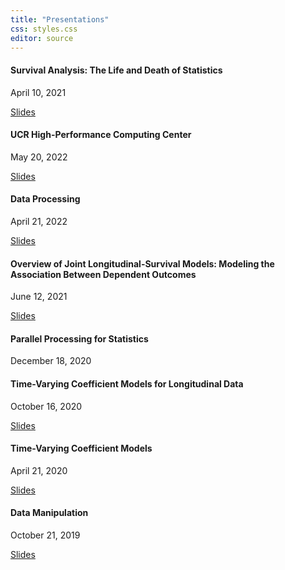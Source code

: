 ```yaml
---
title: "Presentations"
css: styles.css
editor: source
---
```


::: content-block
::: features
::: {.feature .box}
#### Survival Analysis: The Life and Death of Statistics

April 10, 2021

[Slides](files/ci/pres_4_23.html){.btn-action-primary .btn-action .btn .btn-success role="button"}
:::


::: {.feature .box}
#### UCR High-Performance Computing Center

May 20, 2022

[Slides](files/GSS/HPCC/hpcc_5-20.html){.btn-action-primary .btn-action .btn .btn-success role="button"}
:::

::: {.feature .box}
#### Data Processing

April 21, 2022

[Slides](files/hiss_3/hiss_3.html){.btn-action-primary .btn-action .btn .btn-success role="button"}
:::

::: {.feature .box}
#### Overview of Joint Longitudinal-Survival Models: Modeling the Association Between Dependent Outcomes

June 12, 2021

[Slides](files/niss_1/niss_1.html){.btn-action-primary .btn-action .btn .btn-success role="button"}
:::

::: {.feature .box}
#### Parallel Processing for Statistics

December 18, 2020
:::

::: {.feature .box}
#### Time-Varying Coefficient Models for Longitudinal Data

October 16, 2020

[Slides](files/UCM/Presentation_UCM.html){.btn-action-primary .btn-action .btn .btn-success role="button"}
:::

::: {.feature .box}
#### Time-Varying Coefficient Models

April 21, 2020

[Slides](files/GSS/Presentation_GSS.html){.btn-action-primary .btn-action .btn .btn-success role="button"}
:::

::: {.feature .box}
#### Data Manipulation

October 21, 2019

[Slides](files/hiss_1/dplyr_tidyr.html){.btn-action-primary .btn-action .btn .btn-success role="button"}
:::
:::
:::
